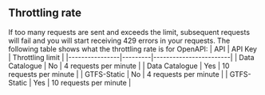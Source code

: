 ## Throttling rate

If too many requests are sent and exceeds the limit, subsequent requests will fail and you will start receiving 429 errors in your requests.
The following table shows what the throttling rate is for OpenAPI:
| API | API Key | Throttling limit |
|----------------|---------|------------------------|
| Data Catalogue | No | 4 requests per minute |
| Data Catalogue | Yes | 10 requests per minute |
| GTFS-Static | No | 4 requests per minute |
| GTFS-Static | Yes | 10 requests per minute |
